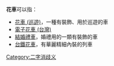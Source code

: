 
'''花車'''可以指：
* [[花車_(巡遊)|花車 (巡遊)]]，一種有裝飾、用於巡遊的車
* [[電子花車_(台灣)|電子花車 (台灣)]]
* [[結婚禮車|結婚禮車]]，婚禮用的一類有裝飾的車
* [[台鐵花車|台鐵花車]]，有華麗精細內裝的列車
{{disambig}}

[[Category:二字消歧义|Category:二字消歧义]]